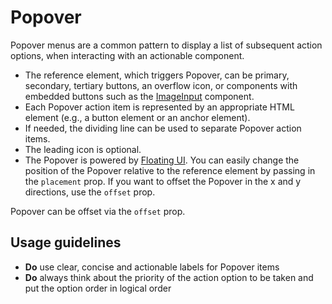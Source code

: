 
# Popover

Popover menus are a common pattern to display a list of subsequent action options, when interacting with an actionable component.

<Story id="components-popover--base" />
<Props of={Popover} />

- The reference element, which triggers Popover, can be primary, secondary, tertiary buttons, an overflow icon, or components with embedded buttons such as the [ImageInput](Forms/ImageInput) component.
- Each Popover action item is represented by an appropriate HTML element (e.g., a button element or an anchor element).
- If needed, the dividing line can be used to separate Popover action items.
- The leading icon is optional.
- The Popover is powered by [Floating UI](https://floating-ui.com/docs/react-dom). You can easily change the position of the Popover relative to the reference element by passing in the `placement` prop. If you want to offset the Popover in the x and y directions, use the `offset` prop.

Popover can be offset via the `offset` prop.

<Story id="components-popover--offset" />

## Usage guidelines

- **Do** use clear, concise and actionable labels for Popover items
- **Do** always think about the priority of the action option to be taken and put the option order in logical order
